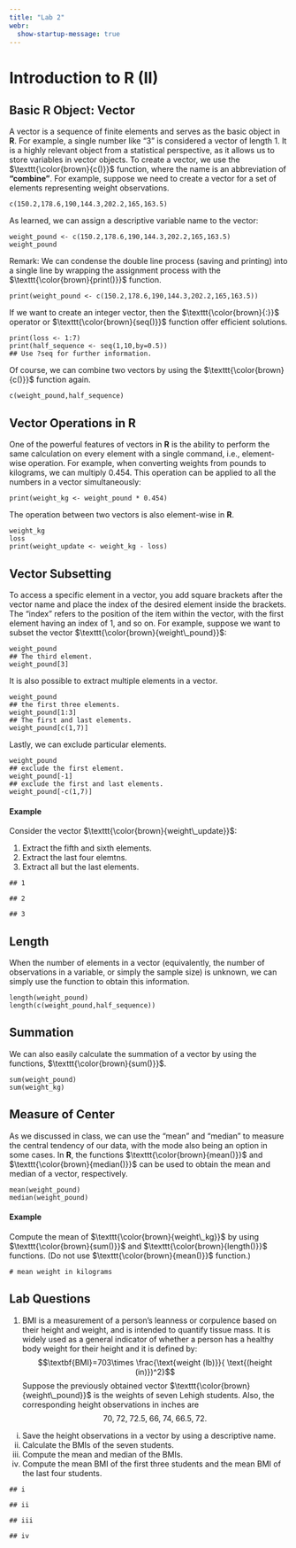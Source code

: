```yaml
---
title: "Lab 2"
webr:
  show-startup-message: true
---
```

::: {.hidden}
\let\OldTexttt\texttt
\renewcommand{\txt}[1]{\OldTexttt{\color{brown}{#1}}}
:::

# Introduction to R (II)

## Basic **R** Object: Vector

A vector is a sequence of finite elements and serves as the basic object in **R**. For example, a single number like "3" is considered a vector of length 1. It is a highly relevant object from a statistical perspective, as it allows us to store variables in vector objects. To create a vector, we use the $\txt{c()}$ function, where the name is an abbreviation of **"combine"**. For example, suppose we need to create a vector for a set of elements representing weight observations.

```webr-r
c(150.2,178.6,190,144.3,202.2,165,163.5)
```

As learned, we can assign a descriptive variable name to the vector:

```webr-r
weight_pound <- c(150.2,178.6,190,144.3,202.2,165,163.5)
weight_pound
```

Remark: We can condense the double line process (saving and printing) into a single line by wrapping the assignment process with the $\txt{print()}$ function.

```webr-r
print(weight_pound <- c(150.2,178.6,190,144.3,202.2,165,163.5))
```

If we want to create an integer vector, then the $\txt{:}$ operator or $\txt{seq()}$ function offer efficient solutions.

```webr-r
print(loss <- 1:7)
print(half_sequence <- seq(1,10,by=0.5))
## Use ?seq for further information.
```

Of course, we can combine two vectors by using the $\txt{c()}$ function again.

```webr-r
c(weight_pound,half_sequence)
```

## Vector Operations in **R**

One of the powerful features of vectors in **R** is the ability to perform the same calculation on every element with a single command, i.e., element-wise operation. For example, when converting weights from pounds to kilograms, we can multiply 0.454. This operation can be applied to all the numbers in a vector simultaneously:

```webr-r
print(weight_kg <- weight_pound * 0.454)
```

The operation between two vectors is also element-wise in **R**.

```webr-r
weight_kg
loss
print(weight_update <- weight_kg - loss)
```

## Vector Subsetting

To access a specific element in a vector, you add square brackets after the vector name and place the index of the desired element inside the brackets. The "index" refers to the position of the item within the vector, with the first element having an index of 1, and so on. For example, suppose we want to subset the vector $\txt{weight\_pound}$:

```webr-r
weight_pound
## The third element.
weight_pound[3]
```

It is also possible to extract multiple elements in a vector.

```webr-r
weight_pound
## the first three elements.
weight_pound[1:3]
## The first and last elements.
weight_pound[c(1,7)]
```

Lastly, we can exclude particular elements.

```webr-r
weight_pound
## exclude the first element.
weight_pound[-1]
## exclude the first and last elements.
weight_pound[-c(1,7)]
```

#### Example

Consider the vector $\txt{weight\_update}$:

1.  Extract the fifth and sixth elements.
2.  Extract the last four elemtns.
3.  Extract all but the last elements.

```webr-r
## 1

## 2

## 3
```

## Length

When the number of elements in a vector (equivalently, the number of observations in a variable, or simply the sample size) is unknown, we can simply use the \txt{length()} function to obtain this information.

```webr-r
length(weight_pound)
length(c(weight_pound,half_sequence))
```

## Summation

We can also easily calculate the summation of a vector by using the functions, $\txt{sum()}$.

```webr-r
sum(weight_pound)
sum(weight_kg)
```

## Measure of Center

As we discussed in class, we can use the "mean" and "median" to measure the central tendency of our data, with the mode also being an option in some cases. In **R**, the functions $\txt{mean()}$ and $\txt{median()}$ can be used to obtain the mean and median of a vector, respectively.

```webr-r
mean(weight_pound)
median(weight_pound)
```

#### Example

Compute the mean of $\txt{weight\_kg}$ by using $\txt{sum()}$ and $\txt{length()}$ functions. (Do not use $\txt{mean()}$ function.)

```webr-r
# mean weight in kilograms

```

## Lab Questions

1.  BMI is a measurement of a person's leanness or corpulence based on their height and weight, and is intended to quantify tissue mass. It is widely used as a general indicator of whether a person has a healthy body weight for their height and it is defined by: $$\textbf{BMI}=703\times \frac{\text{weight (lb)}}{ \text{(height (in)})^2}$$ Suppose the previously obtained vector $\txt{weight\_pound}$ is the weights of seven Lehigh students. Also, the corresponding height observations in inches are $$70,\;72,\;72.5,\;66,\;74,\;66.5,\;72.$$

<!-- -->

i)  Save the height observations in a vector by using a descriptive name.
ii) Calculate the BMIs of the seven students.
iii) Compute the mean and median of the BMIs.
iv) Compute the mean BMI of the first three students and the mean BMI of the last four students.

```webr-r
## i

## ii

## iii

## iv
```

````{=html}
<!--
2. People often underreport how frequently they engage in antisocial behaviors like peeing in swimming pools. Urine, beyond being unpleasant, reacts with chlorine to produce toxic chemicals like trichloramine, a common cause of skin irritation for swimmers. Researchers found that the artificial sweetener ACE, which passes through the body unmetabolized and in consistent amounts, can be used to measure the amount of urine in a pool by analyzing ACE concentrations.
Below is a list of ACE concentrations (measured in ng/L) from 15 different pools in the US:
$$ 438,  211,  640,   85,   83,  350,  138,   49,  465,  489,55, 1086,   71, 1058,  247.$$



i) In **R**, create a vector of these data and give it an appropriate name. (Uncomment and use the data.)

ii) What is the mean ACE concentration in these 15 pools?

iii) Since urine contains an average ACE of 4000 ng/ml, we can obtain the urin concentration (ml/L) by dividing each value by 4000 from the ACE concentration data. Compute the urin concentration and it a suitable name.

iv) What is the mean urine concentration (in ml) per liter? 

v) Use R to calculate the average amount of urine (in ml) in a 500,000 L pool.

```webr-r
## i
# 438,211,640,85,83,350,138,49,465,489,55,1086,71,1058,247

## ii

## iii

## iv

## v

```
 -->
````

